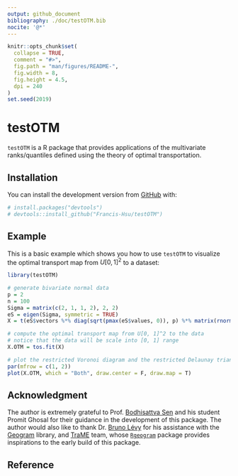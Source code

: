 ```yaml
---
output: github_document
bibliography: ./doc/testOTM.bib
nocite: '@*'
---
```


<!-- README.md is generated from README.Rmd. Please edit that file -->

```r
knitr::opts_chunk$set(
  collapse = TRUE,
  comment = "#>",
  fig.path = "man/figures/README-",
  fig.width = 8,
  fig.height = 4.5,
  dpi = 240
)
set.seed(2019)
```
# testOTM

<!-- badges: start -->
<!-- badges: end -->

`testOTM` is a R package that provides applications of the multivariate ranks/quantiles defined using the theory of optimal transportation.

## Installation
<!--
You can install the released version of testOTM from [CRAN](https://CRAN.R-project.org) with:

``` r
install.packages("testOTM")
```
-->
You can install the development version from [GitHub](https://github.com/) with:

``` r
# install.packages("devtools")
# devtools::install_github("Francis-Hsu/testOTM")
```
## Example

This is a basic example which shows you how to use `testOTM` to visualize the optimal transport map from $U[0, 1]^2$ to a dataset:

```r
library(testOTM)

# generate bivariate normal data
p = 2
n = 100
Sigma = matrix(c(2, 1, 1, 2), 2, 2)
eS = eigen(Sigma, symmetric = TRUE)
X = t(eS$vectors %*% diag(sqrt(pmax(eS$values, 0)), p) %*% matrix(rnorm(p * n), p))

# compute the optimal transport map from U[0, 1]^2 to the data
# notice that the data will be scale into [0, 1] range
X.OTM = tos.fit(X)

# plot the restricted Voronoi diagram and the restricted Delaunay triangulation
par(mfrow = c(1, 2))
plot(X.OTM, which = "Both", draw.center = F, draw.map = T)
```

## Acknowledgment
The author is extremely grateful to Prof. [Bodhisattva Sen](http://www.stat.columbia.edu/~bodhi/Bodhi/Welcome.html) and his student Promit Ghosal for their guidance in the development of this package. The author would also like to thank Dr. [Bruno Lévy](https://members.loria.fr/BLevy/) for his assistance with the [Geogram](http://alice.loria.fr/index.php/software/4-library/75-geogram.html) library, and [TraME](http://www.trame-project.com/) team, whose [`Rgeogram`](https://github.com/TraME-Project/Rgeogram) package provides inspirations to the early build of this package.

## Reference